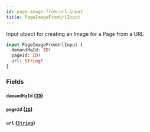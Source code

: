 ```yaml
---
id: page-image-from-url-input
title: PageImageFromUrlInput
---
```



Input object for creating an Image for a Page from a URL


```graphql
input PageImageFromUrlInput {
  demandHqId: ID!
  pageId: ID!
  url: String!
}
```


### Fields

#### `demandHqId` ([`ID`](/developers/demandhq-apis/demand-api/graphql/reference/scalars/id))




#### `pageId` ([`ID`](/developers/demandhq-apis/demand-api/graphql/reference/scalars/id))




#### `url` ([`String`](/developers/demandhq-apis/demand-api/graphql/reference/scalars/string))






